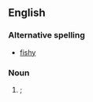==English==

===Alternative spelling===
*[[fishy]]

===Noun===
{{en-noun}}

# {{childish}} {{diminutive of|fish|nodot=1}}; {{alternative spelling of|[[fishy]]|nocap=1}}